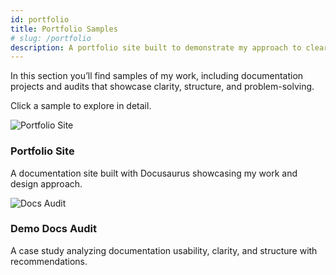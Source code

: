 ```yaml
---
id: portfolio
title: Portfolio Samples
# slug: /portfolio
description: A portfolio site built to demonstrate my approach to clear, scalable documentation.
---
```



In this section you’ll find samples of my work, including documentation projects and audits that showcase clarity, structure, and problem-solving.  

Click a sample to explore in detail.


<div className="row">

  <div className="col col--6 col--12--sm">
    <Link to="/docs/portfolio/portfolio-site" className="portfolio-card">
      <img src="/img/alison-combes-portfolio.jpeg" alt="Portfolio Site" />
      <h3>Portfolio Site</h3>
      <p>A documentation site built with Docusaurus showcasing my work and design approach.</p>
    </Link>
  </div>

  <div className="col col--6 col--12--sm">
    <Link to="/docs/portfolio/audit-case" className="portfolio-card">
      <img src="/img/docs-audit-screenshot.png" alt="Docs Audit" />
      <h3>Demo Docs Audit</h3>
      <p>A case study analyzing documentation usability, clarity, and structure with recommendations.</p>
    </Link>
  </div>

</div>
